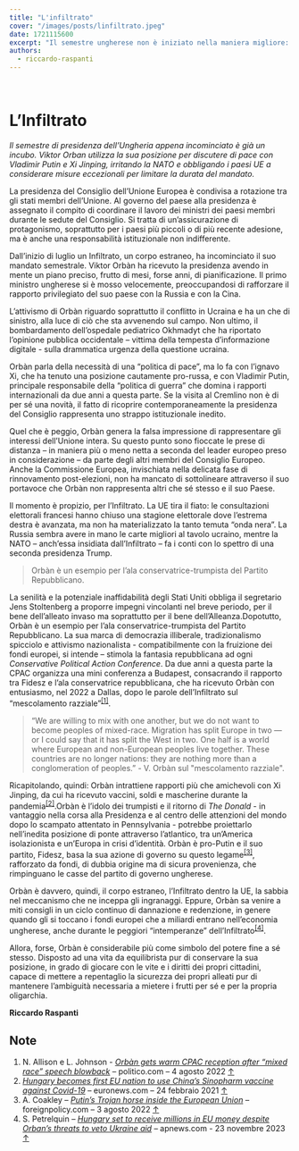 ```yaml
---
title: "L'infiltrato"
cover: "/images/posts/linfiltrato.jpeg"
date: 1721115600
excerpt: "Il semestre ungherese non è iniziato nella maniera migliore: l'Infiltrato si muove già."
authors:
  - riccardo-raspanti
---
```


﻿



# **L’Infiltrato**

_Il semestre di presidenza dell’Ungheria appena incominciato è già un incubo. Viktor Orban utilizza la sua posizione per discutere di pace con Vladimir Putin e Xi Jinping, irritando la NATO e obbligando i paesi UE a considerare misure eccezionali per limitare la durata del mandato._

La presidenza del Consiglio dell’Unione Europea è condivisa a rotazione tra gli stati membri dell’Unione. Al governo del paese alla presidenza è assegnato il compito di coordinare il lavoro dei ministri dei paesi membri durante le sedute del Consiglio. Si tratta di un’assicurazione di protagonismo, soprattutto per i paesi più piccoli o di più recente adesione, ma è anche una responsabilità istituzionale non indifferente.

Dall’inizio di luglio un Infiltrato, un corpo estraneo, ha incominciato il suo mandato semestrale. Viktor Orbàn ha ricevuto la presidenza avendo in mente un piano preciso, frutto di mesi, forse anni, di pianificazione. Il primo ministro ungherese si è mosso velocemente, preoccupandosi di rafforzare il rapporto privilegiato del suo paese con la Russia e con la Cina. 

L’attivismo di Orbàn riguardo soprattutto il conflitto in Ucraina e ha un che di sinistro, alla luce di ciò che sta avvenendo sul campo. Non ultimo, il bombardamento dell’ospedale pediatrico Okhmadyt che ha riportato l’opinione pubblica occidentale – vittima della tempesta d’informazione digitale - sulla drammatica urgenza della questione ucraina.

Orbàn parla della necessità di una “politica di pace”, ma lo fa con l’ignavo Xi, che ha tenuto una posizione cautamente pro-russa, e con Vladimir Putin, principale responsabile della “politica di guerra” che domina i rapporti internazionali da due anni a questa parte. Se la visita al Cremlino non è di per sé una novità, il fatto di ricoprire contemporaneamente la presidenza del Consiglio rappresenta uno strappo istituzionale inedito. 

Quel che è peggio, Orbàn genera la falsa impressione di rappresentare gli interessi dell’Unione intera. Su questo punto sono fioccate le prese di distanza – in maniera più o meno netta a seconda del leader europeo preso in considerazione – da parte degli altri membri del Consiglio Europeo. Anche la Commissione Europea, invischiata nella delicata fase di rinnovamento post-elezioni, non ha mancato di sottolineare attraverso il suo portavoce che Orbàn non rappresenta altri che sé stesso e il suo Paese.

Il momento è propizio, per l’Infiltrato. La UE tira il fiato: le consultazioni elettorali francesi hanno chiuso una stagione elettorale dove l’estrema destra è avanzata, ma non ha materializzato la tanto temuta “onda nera”. La Russia sembra avere in mano le carte migliori al tavolo ucraino, mentre la NATO – anch’essa insidiata dall’Infiltrato – fa i conti con lo spettro di una seconda presidenza Trump. 

> Orbàn è un esempio per l’ala conservatrice-trumpista del Partito Repubblicano.

La senilità e la potenziale inaffidabilità degli Stati Uniti obbliga il segretario Jens Stoltenberg a proporre impegni vincolanti nel breve periodo, per il bene dell’alleato invaso ma soprattutto per il bene dell’Alleanza.Dopotutto, Orbàn è un esempio per l’ala conservatrice-trumpista del Partito Repubblicano. La sua marca di democrazia illiberale, tradizionalismo spicciolo e attivismo nazionalista - compatibilmente con la fruizione dei fondi europei, si intende – stimola la fantasia repubblicana ad ogni _Conservative Political Action Conference_. Da due anni a questa parte la CPAC organizza una mini conferenza a Budapest, consacrando il rapporto tra Fidesz e l’ala conservatrice repubblicana, che ha ricevuto Orbàn con entusiasmo, nel 2022 a Dallas, dopo le parole dell’Infiltrato sul “mescolamento razziale”<sup>[\[1\]](#footnote-1)</sup>.

> “We are willing to mix with one another, but we do not want to become peoples of mixed-race. Migration has split Europe in two — or I could say that it has split the West in two. One half is a world where European and non-European peoples live together. These countries are no longer nations: they are nothing more than a conglomeration of peoples.” - V. Orbàn sul "mescolamento razziale".

Ricapitolando, quindi: Orbàn intrattiene rapporti più che amichevoli con Xi Jinping, da cui ha ricevuto vaccini, soldi e mascherine durante la pandemia<sup>[\[2\]](#footnote-2)</sup>.Orbàn è l’idolo dei trumpisti e il ritorno di _The Donald_ - in vantaggio nella corsa alla Presidenza e al centro delle attenzioni del mondo dopo lo scampato attentato in Pennsylvania - potrebbe proiettarlo nell’inedita posizione di ponte attraverso l’atlantico, tra un’America isolazionista e un’Europa in crisi d’identità. Orbàn è pro-Putin e il suo partito, Fidesz, basa la sua azione di governo su questo legame<sup>[\[3\]](#footnote-3)</sup>, rafforzato da fondi, di dubbia origine ma di sicura provenienza, che rimpinguano le casse del partito di governo ungherese. 

Orbàn è davvero, quindi, il corpo estraneo, l’Infiltrato dentro la UE, la sabbia nel meccanismo che ne inceppa gli ingranaggi. Eppure, Orbàn sa venire a miti consigli in un ciclo continuo di dannazione e redenzione, in genere quando gli si toccano i fondi europei che a miliardi entrano nell’economia ungherese, anche durante le peggiori “intemperanze” dell’Infiltrato<sup>[\[4\]](#footnote-4)</sup>.

Allora, forse, Orbàn è considerabile più come simbolo del potere fine a sé stesso. Disposto ad una vita da equilibrista pur di conservare la sua posizione, in grado di giocare con le vite e i diritti dei propri cittadini, capace di mettere a repentaglio la sicurezza dei propri alleati pur di mantenere l’ambiguità necessaria a mietere i frutti per sé e per la propria oligarchia.

**Riccardo Raspanti**


## Note

1. N. Allison e L. Johnson - [_Orbàn gets warm CPAC reception after “mixed race” speech blowback_](https://www.politico.com/news/2022/08/04/viktor-orban-cpac-00049935) – politico.com – 4 agosto 2022 [↑](#footnote-ref-1)
2. [_Hungary becomes first EU nation to use China’s Sinopharm vaccine against Covid-19_](https://www.euronews.com/2021/02/24/hungary-becomes-first-eu-nation-to-use-china-s-sinopharm-vaccine-against-covid-19) – euronews.com – 24 febbraio 2021 [↑](#footnote-ref-2)
3. A. Coakley – [_Putin’s Trojan horse inside the European Union_](https://foreignpolicy.com/2022/08/03/hungary-orban-russia-conservative-politics/) – foreignpolicy.com – 3 agosto 2022 [↑](#footnote-ref-3)
4. S. Petrelquin – [_Hungary set to receive millions in EU money despite Orban’s threats to veto Ukraine aid_](https://apnews.com/article/hungary-eu-money-orban-ukraine-aid-accession-d69ff8db05a16d6f64dc5fa1e5c8dfa3) _–_ apnews.com - 23 novembre 2023 [↑](#footnote-ref-4)
```

